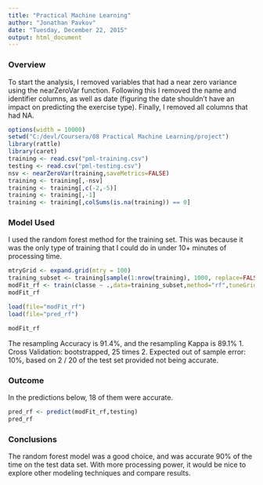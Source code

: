 ```yaml
---
title: "Practical Machine Learning"
author: "Jonathan Pavkov"
date: "Tuesday, December 22, 2015"
output: html_document
---
```


### Overview
To start the analysis, I removed variables that had a near zero variance using the nearZeroVar function. Following this I removed the name and identifier columns, as well as date (figuring the date shouldn't have an impact on predicting the exercise type). Finally, I removed all columns that had NA.
```r
options(width = 10000)
setwd("C:/devl/Coursera/08 Practical Machine Learning/project")  
library(rattle)
library(caret)
training <- read.csv("pml-training.csv")
testing <- read.csv("pml-testing.csv")
nsv <- nearZeroVar(training,saveMetrics=FALSE)
training <- training[,-nsv]
training <- training[,c(-2,-5)]
training <- training[,-1]
training <- training[,colSums(is.na(training)) == 0]
```

### Model Used
I used the random forest method for the training set. This was because it was the only type of training that I could do in under 10+ minutes of processing time.

```r
mtryGrid <- expand.grid(mtry = 100)
training_subset <- training[sample(1:nrow(training), 1000, replace=FALSE),]
modFit_rf <- train(classe ~ .,data=training_subset,method="rf",tuneGrid=mtryGrid)
modFit_rf
```

```r
load(file="modFit_rf")
load(file="pred_rf")
```

```r
modFit_rf
```

The resampling Accuracy is 91.4%, and the resampling Kappa is 89.1%
1. Cross Validation: bootstrapped, 25 times
2. Expected out of sample error: 10%, based on 2 / 20 of the test set provided not being accurate.

### Outcome
In the predictions below, 18 of them were accurate.
```r
pred_rf <- predict(modFit_rf,testing)
pred_rf
```

### Conclusions
The random forest model was a good choice, and was accurate 90% of the time on the test data set. With more processing power, it would be nice to explore other modeling techniques and compare results.
